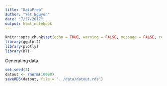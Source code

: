 ```yaml
---
title: "DataPrep"
author: "Yet Nguyen"
date: "7/27/2017"
output: html_notebook
---
```


```r
knitr::opts_chunk$set(echo = TRUE, warning = FALSE, message = FALSE, root.dir ="")
library(ggplot2)
library(plotly)
library(DT)
```

Generating data
```r
set.seed(2)
datout <- rnorm(10000)
saveRDS(datout, file = "../data/datout.rds")
```

